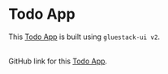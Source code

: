 
# Todo App

This [Todo App](https://gluestack-ui-todo-example-app-git-main-gluestack.vercel.app/) is built using `gluestack-ui v2`.
<br/>
<Home />
<br/>

GitHub link for this [Todo App](https://github.com/gluestack/gluestack-ui-todo-example-app).

